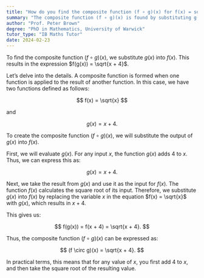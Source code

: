 ```yaml
---
title: "How do you find the composite function (f ∘ g)(x) for f(x) = sqrt(x) and g(x) = x + 4?"
summary: "The composite function (f ∘ g)(x) is found by substituting g(x) into f(x), yielding f(g(x)) = sqrt(x + 4)."
author: "Prof. Peter Brown"
degree: "PhD in Mathematics, University of Warwick"
tutor_type: "IB Maths Tutor"
date: 2024-02-23
---
```


To find the composite function $(f \circ g)(x)$, we substitute $g(x)$ into $f(x)$. This results in the expression $f(g(x)) = \sqrt{x + 4}$.

Let’s delve into the details. A composite function is formed when one function is applied to the result of another function. In this case, we have two functions defined as follows: 

$$ f(x) = \sqrt{x} $$ 

and 

$$ g(x) = x + 4. $$ 

To create the composite function $(f \circ g)(x)$, we will substitute the output of $g(x)$ into $f(x)$.

First, we will evaluate $g(x)$. For any input $x$, the function $g(x)$ adds $4$ to $x$. Thus, we can express this as:

$$ g(x) = x + 4. $$

Next, we take the result from $g(x)$ and use it as the input for $f(x)$. The function $f(x)$ calculates the square root of its input. Therefore, we substitute $g(x)$ into $f(x)$ by replacing the variable $x$ in the equation $f(x) = \sqrt{x}$ with $g(x)$, which results in $x + 4$.

This gives us:

$$ f(g(x)) = f(x + 4) = \sqrt{x + 4}. $$

Thus, the composite function $(f \circ g)(x)$ can be expressed as:

$$ (f \circ g)(x) = \sqrt{x + 4}. $$ 

In practical terms, this means that for any value of $x$, you first add $4$ to $x$, and then take the square root of the resulting value.
    